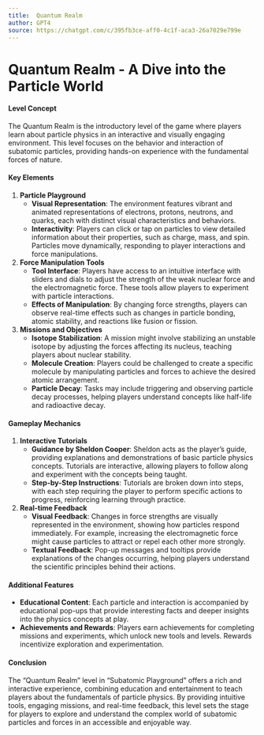 ```yaml
---
title:  Quantum Realm
author: GPT4
source: https://chatgpt.com/c/395fb3ce-aff0-4c1f-aca3-26a7029e799e
---
```


# Quantum Realm - A Dive into the Particle World

#### **Level Concept**
The Quantum Realm is the introductory level of the game where players learn about particle physics in an interactive and visually engaging environment. This level focuses on the behavior and interaction of subatomic particles, providing hands-on experience with the fundamental forces of nature.

#### **Key Elements**

1. **Particle Playground**
   - **Visual Representation**: The environment features vibrant and animated representations of electrons, protons, neutrons, and quarks, each with distinct visual characteristics and behaviors.
   - **Interactivity**: Players can click or tap on particles to view detailed information about their properties, such as charge, mass, and spin. Particles move dynamically, responding to player interactions and force manipulations.

2. **Force Manipulation Tools**
   - **Tool Interface**: Players have access to an intuitive interface with sliders and dials to adjust the strength of the weak nuclear force and the electromagnetic force. These tools allow players to experiment with particle interactions.
   - **Effects of Manipulation**: By changing force strengths, players can observe real-time effects such as changes in particle bonding, atomic stability, and reactions like fusion or fission.

3. **Missions and Objectives**
   - **Isotope Stabilization**: A mission might involve stabilizing an unstable isotope by adjusting the forces affecting its nucleus, teaching players about nuclear stability.
   - **Molecule Creation**: Players could be challenged to create a specific molecule by manipulating particles and forces to achieve the desired atomic arrangement.
   - **Particle Decay**: Tasks may include triggering and observing particle decay processes, helping players understand concepts like half-life and radioactive decay.

#### **Gameplay Mechanics**

1. **Interactive Tutorials**
   - **Guidance by Sheldon Cooper**: Sheldon acts as the player's guide, providing explanations and demonstrations of basic particle physics concepts. Tutorials are interactive, allowing players to follow along and experiment with the concepts being taught.
   - **Step-by-Step Instructions**: Tutorials are broken down into steps, with each step requiring the player to perform specific actions to progress, reinforcing learning through practice.

2. **Real-time Feedback**
   - **Visual Feedback**: Changes in force strengths are visually represented in the environment, showing how particles respond immediately. For example, increasing the electromagnetic force might cause particles to attract or repel each other more strongly.
   - **Textual Feedback**: Pop-up messages and tooltips provide explanations of the changes occurring, helping players understand the scientific principles behind their actions.

#### **Additional Features**

- **Educational Content**: Each particle and interaction is accompanied by educational pop-ups that provide interesting facts and deeper insights into the physics concepts at play.
- **Achievements and Rewards**: Players earn achievements for completing missions and experiments, which unlock new tools and levels. Rewards incentivize exploration and experimentation.

#### **Conclusion**

The "Quantum Realm" level in "Subatomic Playground" offers a rich and interactive experience, combining education and entertainment to teach players about the fundamentals of particle physics. By providing intuitive tools, engaging missions, and real-time feedback, this level sets the stage for players to explore and understand the complex world of subatomic particles and forces in an accessible and enjoyable way.
